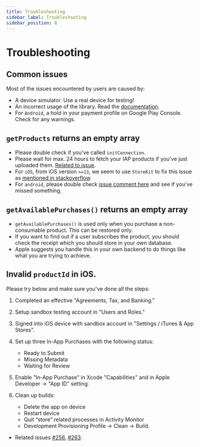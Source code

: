 ```yaml
---
title: Troubleshooting
sidebar_label: Troubleshooting
sidebar_position: 8
---
```



<AdFitTopFixed />

# Troubleshooting

## Common issues

Most of the issues encountered by users are caused by:

- A device simulator. Use a real device for testing!
- An incorrect usage of the library. Read the [documentation](https://react-native-iap.dooboolab.com).
- For `Android`, a hold in your payment profile on Google Play Console. Check for any warnings.

## `getProducts` returns an empty array

- Please double check if you've called `initConnection`.
- Please wait for max. 24 hours to fetch your IAP products if you've just uploaded them. [Related to issue](https://github.com/dooboolab-community/react-native-iap/issues/1065).
- For `iOS`, from iOS version `>=13`, we seem to use `StoreKit` to fix this issue as [mentioned in stackoverflow](https://stackoverflow.com/questions/58020258/requesting-an-in-app-purchase-in-ios-13-fails/58065711#58065711).
- For `android`, please double check [issue comment here](https://github.com/dooboolab-community/react-native-iap/issues/124#issuecomment-386593185) and see if you've missed something.

## `getAvailablePurchases()` returns an empty array

- `getAvailablePurchases()` is used only when you purchase a non-consumable product. This can be restored only.
- If you want to find out if a user subscribes the product, you should check the receipt which you should store in your own database.
- Apple suggests you handle this in your own backend to do things like what you are trying to achieve.

## Invalid `productId` in iOS.

Please try below and make sure you've done all the steps:

1. Completed an effective "Agreements, Tax, and Banking."
2. Setup sandbox testing account in "Users and Roles."
3. Signed into iOS device with sandbox account in "Settings / iTunes & App Stores".

4. Set up three In-App Purchases with the following status:

   - Ready to Submit
   - Missing Metadata
   - Waiting for Review

5. Enable "In-App Purchase" in Xcode "Capabilities" and in Apple Developer -> "App ID" setting.

6. Clean up builds:
   - Delete the app on device
   - Restart device
   - Quit “store” related processes in Activity Monitor
   - Development Provisioning Profile -> Clean -> Build.

- Related issues [#256](https://github.com/dooboolab-community/react-native-iap/issues/256), [#263](https://github.com/dooboolab-community/react-native-iap/issues/263).
